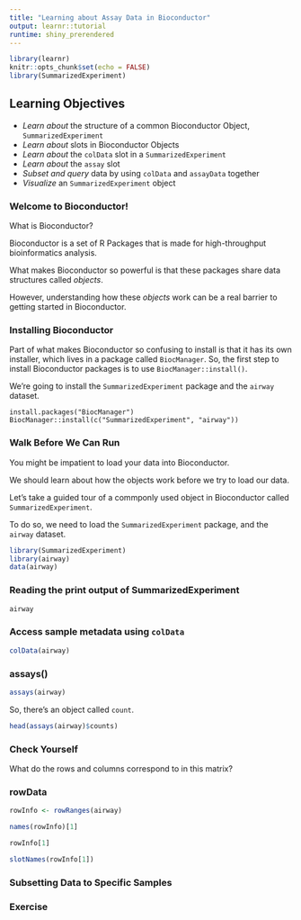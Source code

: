 ```yaml
---
title: "Learning about Assay Data in Bioconductor"
output: learnr::tutorial
runtime: shiny_prerendered
---
```


```r
library(learnr)
knitr::opts_chunk$set(echo = FALSE)
library(SummarizedExperiment)
```


## Learning Objectives

- *Learn about* the structure of a common Bioconductor Object, `SummarizedExperiment`
- *Learn about* slots in Bioconductor Objects
- *Learn about* the `colData` slot in a `SummarizedExperiment`
- *Learn about* the `assay` slot
- *Subset and query* data by using `colData` and `assayData` together
- *Visualize* an `SummarizedExperiment` object

### Welcome to Bioconductor!

What is Bioconductor? 

Bioconductor is a set of R Packages that is made for high-throughput bioinformatics analysis. 

What makes Bioconductor so powerful is that these packages share data structures called *objects*. 

However, understanding how these *objects* work can be a real barrier to getting started in Bioconductor. 


### Installing Bioconductor

Part of what makes Bioconductor so confusing to install is that it has its own installer, which lives in a package called `BiocManager`. So, the first step to install Bioconductor packages is to use `BiocManager::install()`.

We're going to install the `SummarizedExperiment` package and the `airway` dataset.

```
install.packages("BiocManager")
BiocManager::install(c("SummarizedExperiment", "airway"))

```

### Walk Before We Can Run

You might be impatient to load your data into Bioconductor. 

We should learn about how the objects work before we try to load our data. 

Let's take a guided tour of a commponly used object in Bioconductor called `SummarizedExperiment`. 

To do so, we need to load the `SummarizedExperiment` package, and the `airway` dataset.

```r
library(SummarizedExperiment)
library(airway)
data(airway)
```

### Reading the print output of SummarizedExperiment


```r
airway
```

### Access sample metadata using `colData`

```r
colData(airway)
```


### assays()



```r
assays(airway)
```
So, there's an object called `count`.

```r
head(assays(airway)$counts)
```
### Check Yourself

What do the rows and columns correspond to in this matrix?



### rowData

```r
rowInfo <- rowRanges(airway)

names(rowInfo)[1]

rowInfo[1]

slotNames(rowInfo[1])
```


### Subsetting Data to Specific Samples



### Exercise


